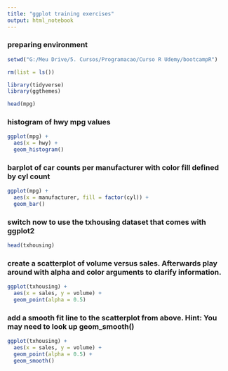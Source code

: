 ```yaml
---
title: "ggplot training exercises"
output: html_notebook
---
```

### preparing environment
```r
setwd("G:/Meu Drive/5. Cursos/Programacao/Curso R Udemy/bootcampR")

rm(list = ls())

library(tidyverse)
library(ggthemes)

```

```r
head(mpg)
```

### histogram of hwy mpg values
```r
ggplot(mpg) +
  aes(x = hwy) +
  geom_histogram()
```

### barplot of car counts per manufacturer with color fill defined by cyl count
```r
ggplot(mpg) +
  aes(x = manufacturer, fill = factor(cyl)) +
  geom_bar()
```

### switch now to use the txhousing dataset that comes with ggplot2
```r
head(txhousing)
```

### create a scatterplot of volume versus sales. Afterwards play around with alpha and color arguments to clarify information.


```r
ggplot(txhousing) +
  aes(x = sales, y = volume) +
  geom_point(alpha = 0.5)
```

### add a smooth fit line to the scatterplot from above. Hint: You may need to look up geom_smooth()
```r
ggplot(txhousing) +
  aes(x = sales, y = volume) +
  geom_point(alpha = 0.5) +
  geom_smooth()
```




